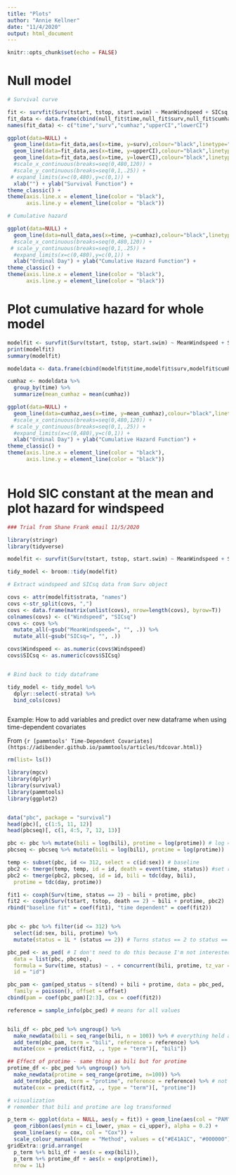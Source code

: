 ```yaml
---
title: "Plots"
author: "Annie Kellner"
date: "11/4/2020"
output: html_document
---
```


```r
knitr::opts_chunk$set(echo = FALSE)
```

# Null model 

```r
# Survival curve 

fit <- survfit(Surv(tstart, tstop, start.swim) ~ MeanWindspeed + SICsq, data = avg2)   
fit_data <- data.frame(cbind(null_fit$time,null_fit$surv,null_fit$cumhaz,null_fit$upper,null_fit$lower))
names(fit_data) <- c("time","surv","cumhaz","upperCI","lowerCI")

ggplot(data=NULL) +
  geom_line(data=fit_data,aes(x=time, y=surv),colour="black",linetype="solid",size=1) +
  geom_line(data=fit_data,aes(x=time, y=upperCI),colour="black",linetype="dashed",size=.5) +
  geom_line(data=fit_data,aes(x=time, y=lowerCI),colour="black",linetype="dashed",size=.5) +
  #scale_x_continuous(breaks=seq(0,480,120)) +
  #scale_y_continuous(breaks=seq(0,1,.25)) +
 # expand_limits(x=c(0,480),y=c(0,1)) +
  xlab("") + ylab("Survival Function") +
theme_classic() +
theme(axis.line.x = element_line(color = "black"),
      axis.line.y = element_line(color = "black"))

# Cumulative hazard

ggplot(data=NULL) +
  geom_line(data=null_data,aes(x=time, y=cumhaz),colour="black",linetype="solid",size=1) +
  #scale_x_continuous(breaks=seq(0,480,120)) +
 # scale_y_continuous(breaks=seq(0,1,.25)) +
  #expand_limits(x=c(0,480),y=c(0,1)) +
  xlab("Ordinal Day") + ylab("Cumulative Hazard Function") +
theme_classic() +
theme(axis.line.x = element_line(color = "black"),
      axis.line.y = element_line(color = "black"))

```

# Plot cumulative hazard for whole model

```r

modelfit <- survfit(Surv(tstart, tstop, start.swim) ~ MeanWindspeed + SICsq, cluster = animal, data = avg2)
print(modelfit)
summary(modelfit)

modeldata <- data.frame(cbind(modelfit$time,modelfit$surv,modelfit$cumhaz,modelfit$upper,modelfit$lower))

cumhaz <- modeldata %>%
  group_by(time) %>%
  summarize(mean_cumhaz = mean(cumhaz))

ggplot(data=NULL) +
  geom_line(data=cumhaz,aes(x=time, y=mean_cumhaz),colour="black",linetype="solid",size=1) +
  #scale_x_continuous(breaks=seq(0,480,120)) +
 # scale_y_continuous(breaks=seq(0,1,.25)) +
  #expand_limits(x=c(0,480),y=c(0,1)) +
  xlab("Ordinal Day") + ylab("Cumulative Hazard Function") +
theme_classic() +
theme(axis.line.x = element_line(color = "black"),
      axis.line.y = element_line(color = "black"))



```
# Hold SIC constant at the mean and plot hazard for windspeed


```r

### Trial from Shane Frank email 11/5/2020

library(stringr)
library(tidyverse)

modelfit <- survfit(Surv(tstart, tstop, start.swim) ~ MeanWindspeed + SICsq, cluster = animal, data = avg2)

tidy_model <- broom::tidy(modelfit)

# Extract windspeed and SICsq data from Surv object

covs <- attr(modelfit$strata, "names")
covs <-str_split(covs, ",")
covs <- data.frame(matrix(unlist(covs), nrow=length(covs), byrow=T))
colnames(covs) <- c("Windspeed", "SICsq")
covs <- covs %>%
  mutate_all(~gsub("MeanWindspeed=", "", .)) %>%
  mutate_all(~gsub("SICsq=", "", .))

covs$Windspeed <- as.numeric(covs$Windspeed)
covs$SICsq <- as.numeric(covs$SICsq)


# Bind back to tidy dataframe

tidy_model <- tidy_model %>%
  dplyr::select(-strata) %>%
  bind_cols(covs)



```

Example: How to add variables and predict over new dataframe when using time-dependent covariates

From ```{r [pammtools' Time-Dependent Covariates](https://adibender.github.io/pammtools/articles/tdcovar.html)}``` 

```r

rm(list= ls())

library(mgcv)
library(dplyr)
library(survival)
library(pammtools)
library(ggplot2)


data("pbc", package = "survival")
head(pbc)[, c(1:5, 11, 12)]
head(pbcseq)[, c(1, 4:5, 7, 12, 13)]

pbc <- pbc %>% mutate(bili = log(bili), protime = log(protime)) # log = e^x = y; y = bili
pbcseq <- pbcseq %>% mutate(bili = log(bili), protime = log(protime))

temp <- subset(pbc, id <= 312, select = c(id:sex)) # baseline
pbc2 <- tmerge(temp, temp, id = id, death = event(time, status)) #set range
pbc2 <- tmerge(pbc2, pbcseq, id = id, bili = tdc(day, bili),
  protime = tdc(day, protime))

fit1 <- coxph(Surv(time, status == 2) ~ bili + protime, pbc)
fit2 <- coxph(Surv(tstart, tstop, death == 2) ~ bili + protime, pbc2)
rbind("baseline fit" = coef(fit1), "time dependent" = coef(fit2))


pbc <- pbc %>% filter(id <= 312) %>%
  select(id:sex, bili, protime) %>%
  mutate(status = 1L * (status == 2)) # Turns status == 2 to status == 1

pbc_ped <- as_ped( # I don't need to do this because I'm not interested in piecewise exponential data
  data = list(pbc, pbcseq),
  formula = Surv(time, status) ~ . + concurrent(bili, protime, tz_var = "day"),
  id = "id")

pbc_pam <- gam(ped_status ~ s(tend) + bili + protime, data = pbc_ped,
  family = poisson(), offset = offset)
cbind(pam = coef(pbc_pam)[2:3], cox = coef(fit2))

reference = sample_info(pbc_ped) # means for all values


bili_df <- pbc_ped %>% ungroup() %>%
  make_newdata(bili = seq_range(bili, n = 100)) %>% # everything held at average except bili
  add_term(pbc_pam, term = "bili", reference = reference) %>%
  mutate(cox = predict(fit2, ., type = "term")[, "bili"])

## Effect of protime - same thing as bili but for protime
protime_df <- pbc_ped %>% ungroup() %>%
  make_newdata(protime = seq_range(protime, n=100)) %>%
  add_term(pbc_pam, term = "protime", reference = reference) %>% # not needed when just using coxph?
  mutate(cox = predict(fit2, ., type = "term")[, "protime"])

# visualization
# remember that bili and protime are log transformed

p_term <- ggplot(data = NULL, aes(y = fit)) + geom_line(aes(col = "PAM")) +
  geom_ribbon(aes(ymin = ci_lower, ymax = ci_upper), alpha = 0.2) +
  geom_line(aes(y = cox, col = "Cox")) +
  scale_colour_manual(name = "Method", values = c("#E41A1C", "#000000"))
gridExtra::grid.arrange(
  p_term %+% bili_df + aes(x = exp(bili)),
  p_term %+% protime_df + aes(x = exp(protime)),
  nrow = 1L)
```

